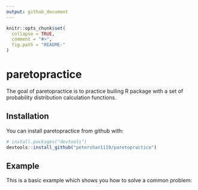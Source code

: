 ```yaml
---
output: github_document
---
```


<!-- README.md is generated from README.Rmd. Please edit that file -->

```r
knitr::opts_chunk$set(
  collapse = TRUE,
  comment = "#>",
  fig.path = "README-"
)
```

# paretopractice

The goal of paretopractice is to practice builing R package with a set of probability distribution calculation functions.

## Installation

You can install paretopractice from github with:

```r
# install.packages("devtools")
devtools::install_github("petershan1119/paretopractice")
```

## Example

This is a basic example which shows you how to solve a common problem:

```r
```

